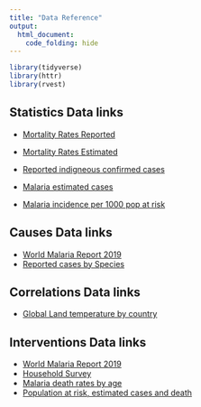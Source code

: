 ```yaml
---
title: "Data Reference"
output:
  html_document:
    code_folding: hide
---
```


<style type="text/css">

h1.title {
  
  text-align: center
}

</style>



```r

library(tidyverse)
library(httr)
library(rvest)
```

## Statistics Data links

* [Mortality Rates Reported](https://apps.who.int/gho/athena/data/GHO/MALARIA001.html?profile=ztable&filter=COUNTRY:*)


* [Mortality Rates Estimated](https://apps.who.int/gho/athena/data/GHO/MALARIA003.html?profile=ztable&filter=COUNTRY:*)


* [Reported indigneous confirmed cases](https://apps.who.int/gho/athena/data/GHO/WHS3_48.html?profile=ztable&filter=COUNTRY:*)


* [Malaria estimated cases](https://apps.who.int/gho/athena/data/GHO/MALARIA002.html?profile=ztable&filter=COUNTRY:*)


* [Malaria incidence per 1000 pop at risk](https://apps.who.int/gho/athena/data/GHO/SDGMALARIA.html?profile=ztable&filter=COUNTRY:*;REGION:*)



## Causes Data links
* [World Malaria Report 2019](https://www.who.int/publications/i/item/9789241565721)
* [Reported cases by Species](data/reported_cases_by_species.xls)

## Correlations Data links
* [Global Land temperature by country](data/GlobalLandTemperaturesByCountry.csv)

## Interventions Data links
* [World Malaria Report 2019](https://www.who.int/publications/i/item/9789241565721)
* [Household Survey](data/household_survey_STAT.xls)
* [Malaria death rates by age](data/malaria-death-rates-by-age.csv)
* [Population at risk, estimated cases and death](data/population_at_risk_estimated_cases_deaths.xls)


